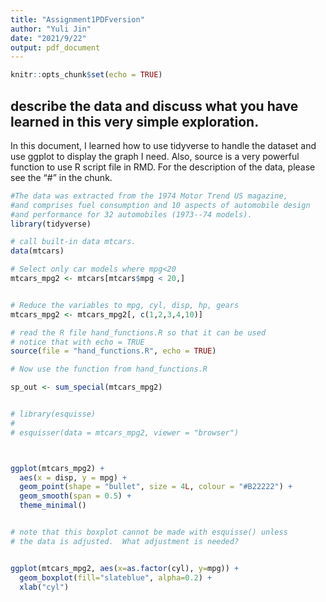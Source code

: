 ```yaml
---
title: "Assignment1PDFversion"
author: "Yuli Jin"
date: "2021/9/22"
output: pdf_document
---
```


```r
knitr::opts_chunk$set(echo = TRUE)
```

## describe the data and discuss what you have learned in this very simple exploration.

In this document, I learned how to use tidyverse to handle the dataset and use ggplot to display the graph I need. Also, source is a very powerful function to use R script file in RMD. For the description of the data, please see the "#" in the chunk.


```r
#The data was extracted from the 1974 Motor Trend US magazine, 
#and comprises fuel consumption and 10 aspects of automobile design 
#and performance for 32 automobiles (1973--74 models).
library(tidyverse)

# call built-in data mtcars.
data(mtcars)

# Select only car models where mpg<20
mtcars_mpg2 <- mtcars[mtcars$mpg < 20,]


# Reduce the variables to mpg, cyl, disp, hp, gears
mtcars_mpg2 <- mtcars_mpg2[, c(1,2,3,4,10)]

# read the R file hand_functions.R so that it can be used
# notice that with echo = TRUE 
source(file = "hand_functions.R", echo = TRUE)

# Now use the function from hand_functions.R

sp_out <- sum_special(mtcars_mpg2)


# library(esquisse)
# 
# esquisser(data = mtcars_mpg2, viewer = "browser")



ggplot(mtcars_mpg2) +
  aes(x = disp, y = mpg) +
  geom_point(shape = "bullet", size = 4L, colour = "#B22222") +
  geom_smooth(span = 0.5) +
  theme_minimal()


# note that this boxplot cannot be made with esquisse() unless
# the data is adjusted.  What adjustment is needed?


ggplot(mtcars_mpg2, aes(x=as.factor(cyl), y=mpg)) + 
  geom_boxplot(fill="slateblue", alpha=0.2) + 
  xlab("cyl")


```

